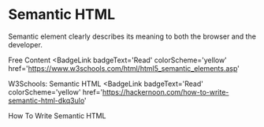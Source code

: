 # Semantic HTML

Semantic element clearly describes its meaning to both the browser and the developer.

<ResourceGroupTitle>Free Content</ResourceGroupTitle>
<BadgeLink
  badgeText='Read'
  colorScheme='yellow'
  href='https://www.w3schools.com/html/html5_semantic_elements.asp'
>
  W3Schools: Semantic HTML
</BadgeLink>
<BadgeLink
  badgeText='Read'
  colorScheme='yellow'
  href='https://hackernoon.com/how-to-write-semantic-html-dkq3ulo'
>
  How To Write Semantic HTML
</BadgeLink>
